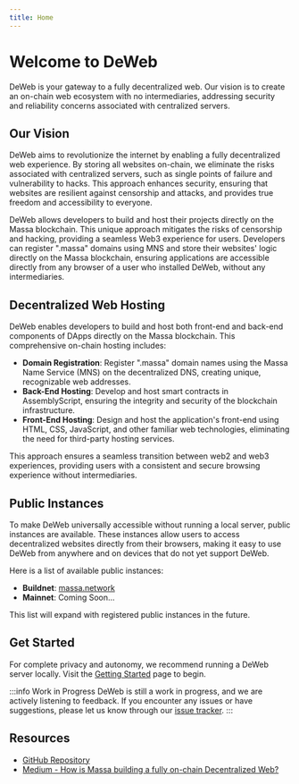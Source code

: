 ```yaml
---
title: Home
---
```


# Welcome to DeWeb

DeWeb is your gateway to a fully decentralized web. Our vision is to create an on-chain web ecosystem with no intermediaries,
addressing security and reliability concerns associated with centralized servers.

## Our Vision

DeWeb aims to revolutionize the internet by enabling a fully decentralized web experience. By storing all websites on-chain,
we eliminate the risks associated with centralized servers, such as single points of failure and vulnerability to hacks.
This approach enhances security, ensuring that websites are resilient against censorship and attacks,
and provides true freedom and accessibility to everyone.

DeWeb allows developers to build and host their projects directly on the Massa blockchain.
This unique approach mitigates the risks of censorship and hacking, providing a seamless Web3 experience for users.
Developers can register ".massa" domains using MNS and store their websites' logic directly on the Massa blockchain,
ensuring applications are accessible directly from any browser of a user who installed DeWeb, without any intermediaries.

## Decentralized Web Hosting

DeWeb enables developers to build and host both front-end and back-end components of DApps directly on the Massa blockchain.
This comprehensive on-chain hosting includes:

- **Domain Registration**: Register ".massa" domain names using the Massa Name Service (MNS) on the decentralized DNS,
  creating unique, recognizable web addresses.
- **Back-End Hosting**: Develop and host smart contracts in AssemblyScript,
  ensuring the integrity and security of the blockchain infrastructure.
- **Front-End Hosting**: Design and host the application's front-end using HTML, CSS, JavaScript,
  and other familiar web technologies, eliminating the need for third-party hosting services.

This approach ensures a seamless transition between web2 and web3 experiences, providing users with a consistent and
secure browsing experience without intermediaries.

## Public Instances

To make DeWeb universally accessible without running a local server, public instances are available.
These instances allow users to access decentralized websites directly from their browsers,
making it easy to use DeWeb from anywhere and on devices that do not yet support DeWeb.

Here is a list of available public instances:

- **Buildnet**: [massa.network](https://massa.network)
- **Mainnet**: Coming Soon...

This list will expand with registered public instances in the future.


## Get Started

For complete privacy and autonomy, we recommend running a DeWeb server locally.
Visit the [Getting Started](./getting-started/overview.mdx) page to begin.

:::info Work in Progress
DeWeb is still a work in progress, and we are actively listening to feedback.
If you encounter any issues or have suggestions, please let us know through our [issue tracker](https://github.com/massalabs/DeWeb/issues).
:::

## Resources

- [GitHub Repository](https://github.com/massalabs/DeWeb)
- [Medium - How is Massa building a fully on-chain Decentralized Web?](https://massalabs.medium.com/how-is-massa-building-a-fully-on-chain-decentralized-web-8ddeaea26373)
